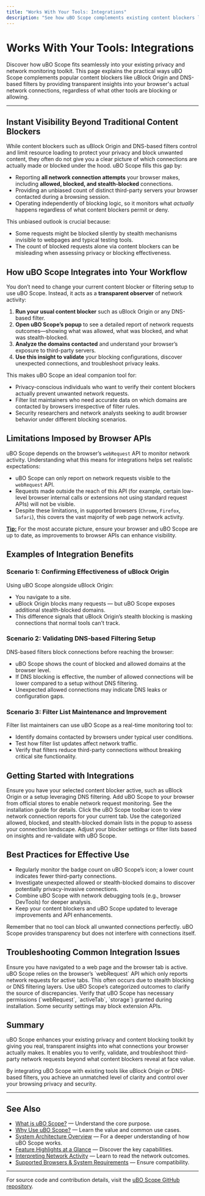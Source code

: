 ```yaml
---
title: "Works With Your Tools: Integrations"
description: "See how uBO Scope complements existing content blockers like uBlock Origin and DNS-based filters by reporting on what actually happens in your browser session. Understand the limitations (e.g., what the browser’s webRequest API can—and can’t—see)."
---
```


# Works With Your Tools: Integrations

Discover how uBO Scope fits seamlessly into your existing privacy and network monitoring toolkit. This page explains the practical ways uBO Scope complements popular content blockers like uBlock Origin and DNS-based filters by providing transparent insights into your browser's actual network connections, regardless of what other tools are blocking or allowing.

---

## Instant Visibility Beyond Traditional Content Blockers

While content blockers such as uBlock Origin and DNS-based filters control and limit resource loading to protect your privacy and block unwanted content, they often do not give you a clear picture of which connections are actually made or blocked under the hood. uBO Scope fills this gap by:

- Reporting **all network connection attempts** your browser makes, including **allowed, blocked, and stealth-blocked** connections.
- Providing an unbiased count of distinct third-party servers your browser contacted during a browsing session.
- Operating independently of blocking logic, so it monitors what *actually* happens regardless of what content blockers permit or deny.

This unbiased outlook is crucial because:

- Some requests might be blocked silently by stealth mechanisms invisible to webpages and typical testing tools.
- The count of blocked requests alone via content blockers can be misleading when assessing privacy or blocking effectiveness.

## How uBO Scope Integrates into Your Workflow

You don’t need to change your current content blocker or filtering setup to use uBO Scope. Instead, it acts as a **transparent observer** of network activity:

1. **Run your usual content blocker** such as uBlock Origin or any DNS-based filter.
2. **Open uBO Scope’s popup** to see a detailed report of network requests outcomes—showing what was allowed, what was blocked, and what was stealth-blocked.
3. **Analyze the domains contacted** and understand your browser’s exposure to third-party servers.
4. **Use this insight to validate** your blocking configurations, discover unexpected connections, and troubleshoot privacy leaks.

This makes uBO Scope an ideal companion tool for:

- Privacy-conscious individuals who want to verify their content blockers actually prevent unwanted network requests.
- Filter list maintainers who need accurate data on which domains are contacted by browsers irrespective of filter rules.
- Security researchers and network analysts seeking to audit browser behavior under different blocking scenarios.

## Limitations Imposed by Browser APIs

uBO Scope depends on the browser’s `webRequest` API to monitor network activity. Understanding what this means for integrations helps set realistic expectations:

- uBO Scope can only report on network requests visible to the `webRequest` API.
- Requests made outside the reach of this API (for example, certain low-level browser internal calls or extensions not using standard request APIs) will not be visible.
- Despite these limitations, in supported browsers (`Chrome`, `Firefox`, `Safari`), this covers the vast majority of web page network activity.

<u>**Tip:**</u> For the most accurate picture, ensure your browser and uBO Scope are up to date, as improvements to browser APIs can enhance visibility.

## Examples of Integration Benefits

### Scenario 1: Confirming Effectiveness of uBlock Origin
Using uBO Scope alongside uBlock Origin:

- You navigate to a site.
- uBlock Origin blocks many requests — but uBO Scope exposes additional stealth-blocked domains.
- This difference signals that uBlock Origin’s stealth blocking is masking connections that normal tools can't track.

### Scenario 2: Validating DNS-based Filtering Setup
DNS-based filters block connections before reaching the browser:

- uBO Scope shows the count of blocked and allowed domains at the browser level.
- If DNS blocking is effective, the number of allowed connections will be lower compared to a setup without DNS filtering.
- Unexpected allowed connections may indicate DNS leaks or configuration gaps.

### Scenario 3: Filter List Maintenance and Improvement
Filter list maintainers can use uBO Scope as a real-time monitoring tool to:

- Identify domains contacted by browsers under typical user conditions.
- Test how filter list updates affect network traffic.
- Verify that filters reduce third-party connections without breaking critical site functionality.

## Getting Started with Integrations

<Steps>
<Step title="Install Your Preferred Content Blocker">
Ensure you have your selected content blocker active, such as uBlock Origin or a setup leveraging DNS filtering.
</Step>
<Step title="Install uBO Scope">
Add uBO Scope to your browser from official stores to enable network request monitoring. See the installation guide for details.
</Step>
<Step title="Open uBO Scope Popup">
Click the uBO Scope toolbar icon to view network connection reports for your current tab.
</Step>
<Step title="Interpret Connection Results">
Use the categorized allowed, blocked, and stealth-blocked domain lists in the popup to assess your connection landscape.
</Step>
<Step title="Iterate and Optimize">
Adjust your blocker settings or filter lists based on insights and re-validate with uBO Scope.
</Step>
</Steps>

## Best Practices for Effective Use

- Regularly monitor the badge count on uBO Scope’s icon; a lower count indicates fewer third-party connections.
- Investigate unexpected allowed or stealth-blocked domains to discover potentially privacy-invasive connections.
- Combine uBO Scope with network debugging tools (e.g., browser DevTools) for deeper analysis.
- Keep your content blockers and uBO Scope updated to leverage improvements and API enhancements.

<Warning>
Remember that no tool can block all unwanted connections perfectly. uBO Scope provides transparency but does not interfere with connections itself.
</Warning>

## Troubleshooting Common Integration Issues

<AccordionGroup title="Common Issues and Tips">
<Accordion title="uBO Scope Shows No Data or NO DATA">
Ensure you have navigated to a web page and the browser tab is active. uBO Scope relies on the browser’s `webRequest` API which only reports network requests for active tabs.
</Accordion>
<Accordion title="Discrepancy Between Content Blocker and uBO Scope Counts">
This often occurs due to stealth blocking or DNS filtering layers. Use uBO Scope’s categorized outcomes to clarify the source of discrepancies.
</Accordion>
<Accordion title="Browser Compatibility and Permissions Issues">
Verify that uBO Scope has necessary permissions (`webRequest`, `activeTab`, `storage`) granted during installation. Some security settings may block extension APIs.
</Accordion>
</AccordionGroup>

## Summary

uBO Scope enhances your existing privacy and content blocking toolkit by giving you real, transparent insights into what connections your browser actually makes. It enables you to verify, validate, and troubleshoot third-party network requests beyond what content blockers reveal at face value.

By integrating uBO Scope with existing tools like uBlock Origin or DNS-based filters, you achieve an unmatched level of clarity and control over your browsing privacy and security.

---

## See Also

- [What is uBO Scope?](../product-intro/about-ubo-scope) — Understand the core purpose.
- [Why Use uBO Scope?](../product-intro/value-proposition) — Learn the value and common use cases.
- [System Architecture Overview](../architecture-core/architecture-overview) — For a deeper understanding of how uBO Scope works.
- [Feature Highlights at a Glance](../quickstart-usecases/feature-quickstart) — Discover the key capabilities.
- [Interpreting Network Activity](../../guides/analyzing-connections/interpreting-activity) — Learn to read the network outcomes.
- [Supported Browsers & System Requirements](../../getting-started/introduction-prerequisites/system-requirements) — Ensure compatibility.

---

For source code and contribution details, visit the [uBO Scope GitHub repository](https://github.com/gorhill/uBO-Scope).